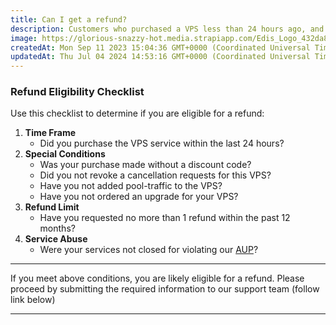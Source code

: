 ```yaml
---
title: Can I get a refund?
description: Customers who purchased a VPS less than 24 hours ago, and did not use a special offer or coupon code, may be eligible for a refund.
image: https://glorious-snazzy-hot.media.strapiapp.com/Edis_Logo_432da83b15.jpg
createdAt: Mon Sep 11 2023 15:04:36 GMT+0000 (Coordinated Universal Time)
updatedAt: Thu Jul 04 2024 14:53:16 GMT+0000 (Coordinated Universal Time)
---
```



### Refund Eligibility Checklist

Use this checklist to determine if you are eligible for a refund:

1. **Time Frame**
   - Did you purchase the VPS service within the last 24 hours?
2. **Special Conditions**
   - Was your purchase made without a discount code?
   - Did you not revoke a cancellation requests for this VPS?
   - Have you not added pool-traffic to the VPS?
   - Have you not ordered an upgrade for your VPS?
3. **Refund Limit**
   - Have you requested no more than 1 refund within the past 12 months?
4. **Service Abuse**
   - Were your services not closed for violating our [AUP](https://docs.edisglobal.com/acceptable-use-policy)?

---

If you meet above conditions, you are likely eligible for a refund. Please proceed by submitting the required information to our support team (follow link below)

---

<CtaButton
  label='Refund Policy and Template'
  link='./cancellation-and-refund-policy'
/>
